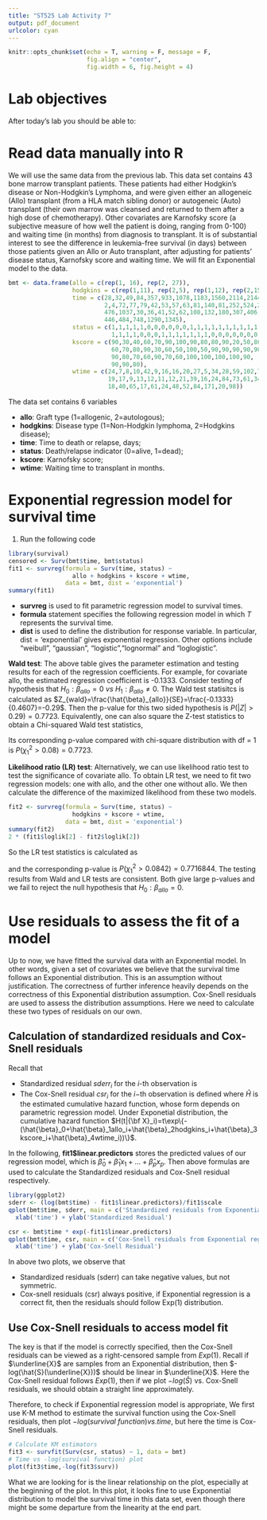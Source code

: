---
title: "ST525 Lab Activity 7"
output: pdf_document
urlcolor: cyan
---
```{r setup, include=FALSE}
knitr::opts_chunk$set(echo = T, warning = F, message = F, 
                      fig.align = "center", 
                      fig.width = 6, fig.height = 4)
```

# Lab objectives

After today's lab you should be able to:
\begin{itemize}
\item Build parametric regression model for survival data and output residuals for model diagnosis.
\item Calculate test statistics for making statistical inference on regression coefficients.
\item Use residuals to assess the fit of a model.
\end{itemize}

# Read data manually into R

We will use the same data from the previous lab. This data set contains 43 bone marrow transplant patients. These patients had either Hodgkin's disease or Non-Hodgkin's Lymphoma, and were given either an allogeneic (Allo) transplant (from a HLA match sibling donor) or autogeneic (Auto) transplant (their own marrow was cleansed and returned to them after a high dose of chemotherapy). Other covariates are Karnofsky score (a subjective measure of how well the patient is doing, ranging from 0-100) and waiting time (in months) from diagnosis to transplant. It is of substantial interest to see the difference in leukemia-free survival (in days) between those patients given an Allo or Auto transplant, after adjusting for patients' disease status, Karnofsky score and waiting time. We will fit an Exponential model to the data.


```{r}
bmt <- data.frame(allo = c(rep(1, 16), rep(2, 27)),
                  hodgkins = c(rep(1,11), rep(2,5), rep(1,12), rep(2,15)),
                  time = c(28,32,49,84,357,933,1078,1183,1560,2114,2144,
                           2,4,72,77,79,42,53,57,63,81,140,81,252,524,210,
                           476,1037,30,36,41,52,62,108,132,180,307,406,
                           446,484,748,1290,1345),
                  status = c(1,1,1,1,1,0,0,0,0,0,0,1,1,1,1,1,1,1,1,1,1,
                             1,1,1,1,0,0,0,1,1,1,1,1,1,1,0,0,0,0,0,0,0,0),
                  kscore = c(90,30,40,60,70,90,100,90,80,80,90,20,50,80,
                             60,70,80,90,30,60,50,100,50,90,90,90,90,90,
                             90,80,70,60,90,70,60,100,100,100,100,90,
                             90,90,80),
                  wtime = c(24,7,8,10,42,9,16,16,20,27,5,34,28,59,102,71,
                            19,17,9,13,12,11,12,21,39,16,24,84,73,61,34,
                            18,40,65,17,61,24,48,52,84,171,20,98))
```

 The data set contains 6 variables
 
* __allo__: Graft type (1=allogenic, 2=autologous);
* __hodgkins__: Disease type (1=Non-Hodgkin lymphoma, 2=Hodgkins disease);
* __time__: Time to death or relapse, days;
* __status__: Death/relapse indicator (0=alive, 1=dead);
* __kscore__: Karnofsky score;
* __wtime__: Waiting time to transplant in months.

# Exponential regression model for survival time
1. Run the following code
```{r}
library(survival)
censored <- Surv(bmt$time, bmt$status)
fit1 <- survreg(formula = Surv(time, status) ~ 
                  allo + hodgkins + kscore + wtime,
                data = bmt, dist = 'exponential')
summary(fit1)

```
* __survreg__ is used to fit parametric regression model to survival times.
* __formula__ statement specifies the following regression model
\begin{center}
$log(T)=\beta_0+\beta_1allo+\beta_2hodgkins+\beta_3kscore+\beta_4wtime+\sigma\epsilon,$
\end{center}
in which $T$ represents the survival time. 
* __dist__ is used to define the distribution for response variable. In particular, dist = 'exponential' gives exponential regression. Other options include "weibull", "gaussian", "logistic","lognormal" and "loglogistic".

__Wald test__: The above table gives the parameter estimation and testing results for each of the regression coefficients. For example, for covariate allo, the estimated regression coefficient is -0.1333. Consider testing of hypothesis that $H_0:\beta_{allo}=0 \ vs \ H_1:\beta_{allo}\ne0$. The Wald test statisitcs is calculated as
$Z_{wald}=\frac{\hat{\beta}_{allo}}{SE}=\frac{-0.1333}{0.4607}=-0.29$. Then the p-value for this two sided hypothesis is $P(|Z|>0.29)=0.7723.$
Equivalently, one can also square the Z-test statistics to obtain a Chi-squared Wald test statistics, 
\begin{center}
$\chi_{Wald}^2 =Z_{Wald}^2=(\frac{\hat{\beta}_{allo}}{SE})^2=(\frac{-0.1333}{0.4607})^2=(-0.29)^2=0.08$
\end{center}
Its corresponding p-value compared with chi-square distribution with df = 1 is $P(\chi_1^2>0.08)=0.7723.$

__Likelihood ratio (LR) test__: Alternatively, we can use likelihood ratio test to test the significance of covariate allo. To obtain LR test, we need to fit two regression models: one with allo, and the other one without allo. We then calculate the difference of the maximized likelihood from these two models.

```{r}
fit2 <- survreg(formula = Surv(time, status) ~ 
                  hodgkins + kscore + wtime,
                data = bmt, dist = 'exponential')
summary(fit2)
2 * (fit1$loglik[2] - fit2$loglik[2])
```

So the LR test statistics is calculated as
\begin{center}
$\chi_{LR}^2=2(-168.3158+168.3579)=0.0842,$
\end{center}
and the corresponding p-value is $P(\chi_1^2>0.0842)=0.7716844$. The testing results from Wald and LR tests are consistent. Both give large p-values and we fail to reject the null hypothesis that $H_0:\beta_{allo}=0.$

# Use residuals to assess the fit of a model

Up to now, we have fitted the survival data with an Exponential model. In other words, given a set of covariates we believe that the survival time follows an Exponential distribution. This is an assumption without justification. The correctness of further inference heavily depends on the correctness of this Exponential distribution assumption. Cox-Snell residuals are used to assess the distribution assumptions. Here we need to calculate these two types of residuals on our own.

## Calculation of standardized residuals and Cox-Snell residuals

Recall that 

* Standardized residual $sderr_i$ for the $i$-th observation is 
\begin{center}
$sderr_i=\frac{log(T_i)-\widehat{log(T_i)}}{\hat{\sigma}}=\frac{log(T_i)-(\hat{\beta}_0+\hat{\beta}_1allo_i+\hat{\beta}_2hodgkins_i+\hat{\beta}_3kscore_i+\hat{\beta}_4wtime_i)}{\hat{\sigma}}$
\end{center}

* The Cox-Snell residual $csr_i$ for the $i-$th observation is defined
\begin{center}
$csr_i=\hat{H}(T_i|{\bf X}_i),$
\end{center}
where $\hat{H}$ is the estimated cumulative hazard function, whose form depends on parametric regression model. Under Exponetial distribution, the cumulative hazard function $H(t|{\bf X}_i)=t\exp\{-(\hat{\beta}_0+\hat{\beta}_1allo_i+\hat{\beta}_2hodgkins_i+\hat{\beta}_3kscore_i+\hat{\beta}_4wtime_i))\}$.

In the following,  __fit1$linear.predictors__ stores the predicted values of our regression model, which is $\hat{\beta}_0+\hat{\beta}_1 x_1+\dots+\hat{\beta}_px_p$. Then above formulas are used to calculate the Standardized residuals and Cox-Snell residual respectively.

```{r}
library(ggplot2)
sderr <- (log(bmt$time) - fit1$linear.predictors)/fit1$scale
qplot(bmt$time, sderr, main = c('Standardized residuals from Exponential regression')) +
  xlab('time') + ylab('Standardized Residual') 

csr <- bmt$time * exp(-fit1$linear.predictors) 
qplot(bmt$time, csr, main = c('Cox-Snell residuals from Exponential regression')) +
  xlab('time') + ylab('Cox-Snell Residual') 

```

In above two plots, we observe that 

* Standardized residuals (sderr) can take negative values, but not symmetric.
* Cox-snell residuals (csr) always positive, if Exponential regression is a correct fit, then the residuals should follow Exp(1) distribution.

## Use Cox-Snell residuals to access model fit

The key is that if the model is correctly specified, then the Cox-Snell residuals can be viewed as a right-censored sample from $Exp(1)$. Recall if $\underline{X}$ are samples from an Exponential distribution, then $-log(\hat{S}(\underline{X}))$ should be linear in $\underline{X}$. Here the Cox-Snell residual follows $Exp(1)$, then if we plot $-log(\hat{S})$ vs. Cox-Snell residuals, we should obtain a straight line approximately.

Therefore, to check if Exponential regression model is appropriate, We first use K-M method to estimate the survival function using the Cox-Snell residuals, then plot $-log(survival \ function) vs. time$, but here the time is Cox-Snell residuals.
```{r}
# Calculate KM estimators
fit3 <- survfit(Surv(csr, status) ~ 1, data = bmt)
# Time vs -log(survival function) plot
plot(fit3$time,-log(fit3$surv))
```
What we are looking for is the linear relationship on the plot, especially at the beginning of the plot. In this plot, it looks fine to use Exponential distribution to model the survival time in this data set, even though there might be some departure from the linearity at the end part.